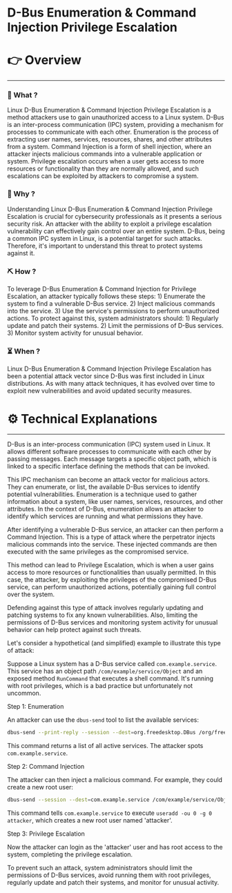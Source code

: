 # D-Bus Enumeration & Command Injection Privilege Escalation


# 👉 Overview

---

### 👀 What ?

Linux D-Bus Enumeration & Command Injection Privilege Escalation is a method attackers use to gain unauthorized access to a Linux system. D-Bus is an inter-process communication (IPC) system, providing a mechanism for processes to communicate with each other. Enumeration is the process of extracting user names, services, resources, shares, and other attributes from a system. Command Injection is a form of shell injection, where an attacker injects malicious commands into a vulnerable application or system. Privilege escalation occurs when a user gets access to more resources or functionality than they are normally allowed, and such escalations can be exploited by attackers to compromise a system.


### 🧐 Why ?

Understanding Linux D-Bus Enumeration & Command Injection Privilege Escalation is crucial for cybersecurity professionals as it presents a serious security risk. An attacker with the ability to exploit a privilege escalation vulnerability can effectively gain control over an entire system. D-Bus, being a common IPC system in Linux, is a potential target for such attacks. Therefore, it's important to understand this threat to protect systems against it.


### ⛏️ How ?

To leverage D-Bus Enumeration & Command Injection for Privilege Escalation, an attacker typically follows these steps: 1) Enumerate the system to find a vulnerable D-Bus service. 2) Inject malicious commands into the service. 3) Use the service's permissions to perform unauthorized actions. To protect against this, system administrators should: 1) Regularly update and patch their systems. 2) Limit the permissions of D-Bus services. 3) Monitor system activity for unusual behavior.


### ⏳ When ?

Linux D-Bus Enumeration & Command Injection Privilege Escalation has been a potential attack vector since D-Bus was first included in Linux distributions. As with many attack techniques, it has evolved over time to exploit new vulnerabilities and avoid updated security measures.


# ⚙️ Technical Explanations

---

D-Bus is an inter-process communication (IPC) system used in Linux. It allows different software processes to communicate with each other by passing messages. Each message targets a specific object path, which is linked to a specific interface defining the methods that can be invoked.

This IPC mechanism can become an attack vector for malicious actors. They can enumerate, or list, the available D-Bus services to identify potential vulnerabilities. Enumeration is a technique used to gather information about a system, like user names, services, resources, and other attributes. In the context of D-Bus, enumeration allows an attacker to identify which services are running and what permissions they have.

After identifying a vulnerable D-Bus service, an attacker can then perform a Command Injection. This is a type of attack where the perpetrator injects malicious commands into the service. These injected commands are then executed with the same privileges as the compromised service.

This method can lead to Privilege Escalation, which is when a user gains access to more resources or functionalities than usually permitted. In this case, the attacker, by exploiting the privileges of the compromised D-Bus service, can perform unauthorized actions, potentially gaining full control over the system.

Defending against this type of attack involves regularly updating and patching systems to fix any known vulnerabilities. Also, limiting the permissions of D-Bus services and monitoring system activity for unusual behavior can help protect against such threats.

Let's consider a hypothetical (and simplified) example to illustrate this type of attack:

Suppose a Linux system has a D-Bus service called `com.example.service`. This service has an object path `/com/example/service/Object` and an exposed method `RunCommand` that executes a shell command. It's running with root privileges, which is a bad practice but unfortunately not uncommon.

Step 1: Enumeration

An attacker can use the `dbus-send` tool to list the available services:

```bash
dbus-send --print-reply --session --dest=org.freedesktop.DBus /org/freedesktop/DBus org.freedesktop.DBus.ListNames

```

This command returns a list of all active services. The attacker spots `com.example.service`.

Step 2: Command Injection

The attacker can then inject a malicious command. For example, they could create a new root user:

```bash
dbus-send --session --dest=com.example.service /com/example/service/Object com.example.service.RunCommand string:"useradd -ou 0 -g 0 attacker"

```

This command tells `com.example.service` to execute `useradd -ou 0 -g 0 attacker`, which creates a new root user named 'attacker'.

Step 3: Privilege Escalation

Now the attacker can login as the 'attacker' user and has root access to the system, completing the privilege escalation.

To prevent such an attack, system administrators should limit the permissions of D-Bus services, avoid running them with root privileges, regularly update and patch their systems, and monitor for unusual activity.

